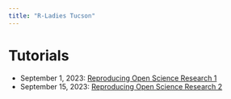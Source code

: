 ```yaml
---
title: "R-Ladies Tucson"
---
```


# Tutorials

* September 1, 2023: [Reproducing Open Science Research 1](2023-09-01.html)
* September 15, 2023: [Reproducing Open Science Research 2](2023-09-15.html)